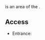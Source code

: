 {{area}}
<!--The {{area}} tag will always default to Amaknean Continent. Any area that is not part of the Amaknean Continent need to be tagged with {{area|superarea=}} to appear properly. Example: Incarnam, Divine Dimensions, etc.-->

=={{PAGENAME}}==
{{PAGENAME}} is an area of the [[]].

==Access==
* Entrance:
<!--* [[Zaap]]: [,]-->
<!--* [[Imp Carrier]]: [,]-->
<!--* [[Boat]] traveling between [[]] at [,] & [[]] at [,]-->
<!--* [[NPC]]: Upon [accepting|starting|completing] [[]] at [,]-->
<!--* Adjacent [[Area]]s or [[Subarea]]s: [,]-->

<!--Place comment brackets around any lists that do not apply so in the future it can be added.-->
<!--==[[Subarea]]s==
{{subarealist}}-->

<!--==[[Dungeon]]s==
{{dungeonlist}}-->

<!--==[[Quest]]s==
{{questlist}}-->

<!--==[[Monster]]s==
{{monsterlist}}-->

<!--==[[NPC]]s==
{{npclist}}-->
